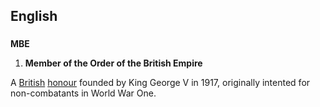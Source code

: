 ==English==
==={{Initialism}}===
'''MBE'''
# '''Member of the Order of the British Empire''' 
<P>A [[British]] [[honour]] founded by King George V in 1917, originally intented for non-combatants in World War One.